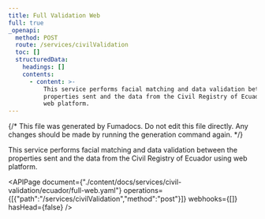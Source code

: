 ```yaml
---
title: Full Validation Web
full: true
_openapi:
  method: POST
  route: /services/civilValidation
  toc: []
  structuredData:
    headings: []
    contents:
      - content: >-
          This service performs facial matching and data validation between the
          properties sent and the data from the Civil Registry of Ecuador using
          web platform.
---
```


{/* This file was generated by Fumadocs. Do not edit this file directly. Any changes should be made by running the generation command again. */}

This service performs facial matching and data validation between the properties sent and the data from the Civil Registry of Ecuador using web platform.

<APIPage document={"./content/docs/services/civil-validation/ecuador/full-web.yaml"} operations={[{"path":"/services/civilValidation","method":"post"}]} webhooks={[]} hasHead={false} />